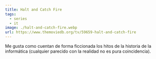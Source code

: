 ```yaml
---
title: Halt and Catch Fire
tags:
  - series
  - it
image: ./halt-and-catch-fire.webp
url: https://www.themoviedb.org/tv/59659-halt-and-catch-fire
---
```


Me gusta como cuentan de forma ficcionada los hitos de la historia de la informática (cualquier parecido con la realidad no es pura coincidencia).
